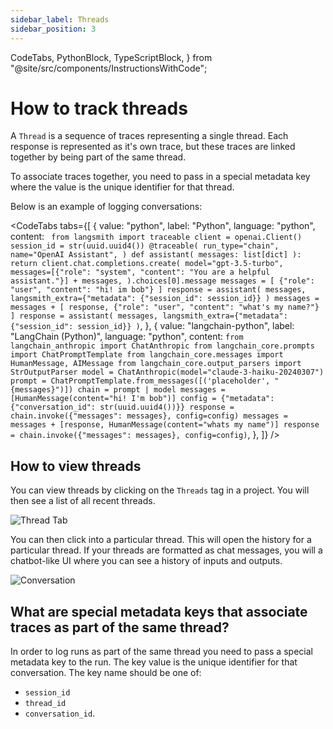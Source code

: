 ```yaml
---
sidebar_label: Threads
sidebar_position: 3
---
```


  CodeTabs,
  PythonBlock,
  TypeScriptBlock,
} from "@site/src/components/InstructionsWithCode";

# How to track threads

A `Thread` is a sequence of traces representing a single thread. Each response is represented as it's own trace, but these traces are linked together by being part of the same thread.

To associate traces together, you need to pass in a special metadata key where the value is the unique identifier for that thread.

Below is an example of logging conversations:

<CodeTabs
  tabs={[
    {
      value: "python",
      label: "Python",
      language: "python",
      content: `
from langsmith import traceable
client = openai.Client()
session_id = str(uuid.uuid4())
@traceable(
    run_type="chain",
    name="OpenAI Assistant",
)
def assistant(
    messages: list[dict]
):
    return client.chat.completions.create(
        model="gpt-3.5-turbo",
        messages=[{"role": "system", "content": "You are a helpful assistant."}] + messages,
    ).choices[0].message
messages = [
    {"role": "user", "content": "hi! im bob"}
]
response = assistant(
    messages,
    langsmith_extra={"metadata": {"session_id": session_id}}
)
messages = messages + [
    response,
    {"role": "user", "content": "what's my name?"}
]
response = assistant(
    messages,
    langsmith_extra={"metadata": {"session_id": session_id}}
)`,
    },
    {
      value: "langchain-python",
      label: "LangChain (Python)",
      language: "python",
      content: `from langchain_anthropic import ChatAnthropic
from langchain_core.prompts import ChatPromptTemplate
from langchain_core.messages import HumanMessage, AIMessage
from langchain_core.output_parsers import StrOutputParser
model = ChatAnthropic(model="claude-3-haiku-20240307")
prompt = ChatPromptTemplate.from_messages([('placeholder', "{messages}")])
chain = prompt | model
messages = [HumanMessage(content="hi! I'm bob")]
config = {"metadata": {"conversation_id": str(uuid.uuid4())}}
response = chain.invoke({"messages": messages}, config=config)
messages = messages + [response, HumanMessage(content="whats my name")]
response = chain.invoke({"messages": messages}, config=config)`,
    },
  ]}
/>

## How to view threads

You can view threads by clicking on the `Threads` tag in a project. You will then see a list of all recent threads.

![Thread Tab](../static/convo_tab.png)

You can then click into a particular thread. This will open the history for a particular thread. If your threads are formatted as chat messages, you will a chatbot-like UI where you can see a history of inputs and outputs.

![Conversation](../static/convo.png)

## What are special metadata keys that associate traces as part of the same thread?

In order to log runs as part of the same thread you need to pass a special metadata key to the run. The key value is the unique identifier for that conversation.
The key name should be one of:

- `session_id`
- `thread_id`
- `conversation_id`.
